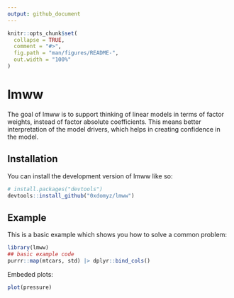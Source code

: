 ```yaml
---
output: github_document
---
```


<!-- README.md is generated from README.Rmd. Please edit that file -->

```r
knitr::opts_chunk$set(
  collapse = TRUE,
  comment = "#>",
  fig.path = "man/figures/README-",
  out.width = "100%"
)
```

# lmww

<!-- badges: start -->
<!-- badges: end -->

The goal of lmww is to support thinking of linear models in terms of factor
weights, instead of factor absolute coefficients. This means better interpretation
of the model drivers, which helps in creating confidence in the model.

## Installation

You can install the development version of lmww like so:

``` r
# install.packages("devtools")
devtools::install_github("0xdomyz/lmww")
```

## Example

This is a basic example which shows you how to solve a common problem:

```r
library(lmww)
## basic example code
purrr::map(mtcars, std) |> dplyr::bind_cols()
```

Embeded plots:

```r
plot(pressure)
```

